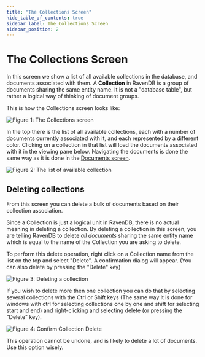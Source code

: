 ```yaml
---
title: "The Collections Screen"
hide_table_of_contents: true
sidebar_label: The Collections Screen
sidebar_position: 2
---
```



# The Collections Screen

In this screen we show a list of all available collections in the database, and documents associated with them. A **Collection** in RavenDB is a group of documents sharing the same entity name. It is not a "database table", but rather a logical way of thinking of document groups.

This is how the Collections screen looks like:

![Figure 1: The Collections screen](./assets/studio_collections_1.PNG)

In the top there is the list of all available collections, each with a number of documents currently associated with it, and each represented by a different color. Clicking on a collection in that list will load the documents associated with it in the viewing pane below. Navigating the documents is done the same way as it is done in the [Documents screen](documents).

![Figure 2: The list of available collection](./assets/studio_collections_2.PNG)

## Deleting collections

From this screen you can delete a bulk of documents based on their collection association.

Since a Collection is just a logical unit in RavenDB, there is no actual meaning in deleting a collection. By deleting a collection in this screen, you are telling RavenDB to delete _all documents_ sharing the same entity name which is equal to the name of the Collection you are asking to delete.

To perform this delete operation, right click on a Collection name from the list on the top and select "Delete". A confirmation dialog will appear. (You can also delete by pressing the "Delete" key)

![Figure 3: Deleting a collection](./assets/studio_collections_3.PNG)

If you wish to delete more then one collection you can do that by selecting several collections with the Ctrl or Shift keys (The same way it is done for windows with ctrl for selecting collections one by one and shift for selecting start and end) and right-clicking and selecting delete (or pressing the "Delete" key).

![Figure 4: Confirm Collection Delete](./assets/studio_collections_4.PNG)

<Admonition type="warning" title="">
This operation cannot be undone, and is likely to delete a lot of documents. Use this option wisely.
</Admonition>
